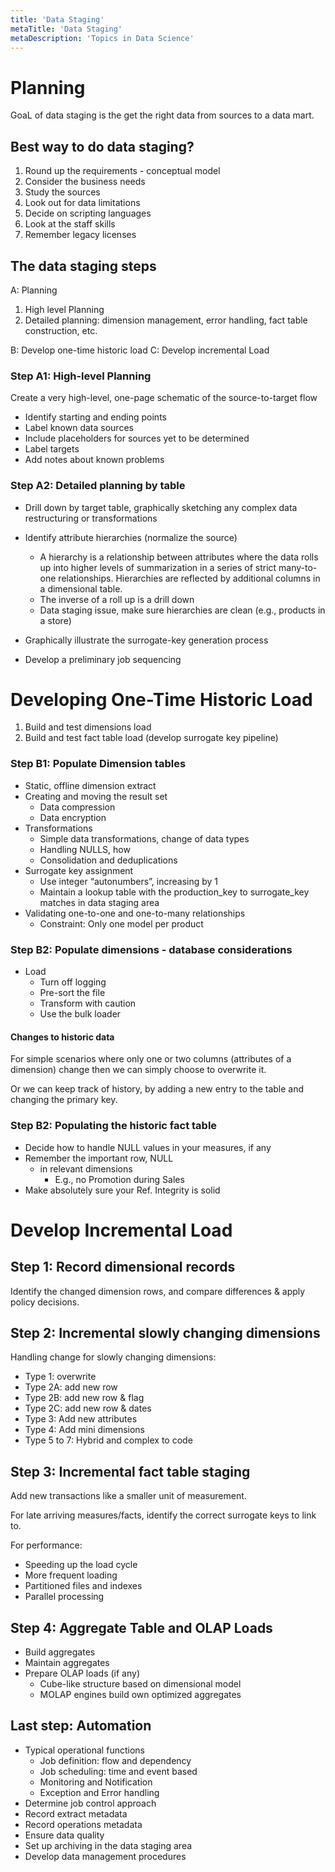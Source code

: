 ```yaml
---
title: 'Data Staging'
metaTitle: 'Data Staging'
metaDescription: 'Topics in Data Science'
---
```


# Planning

GoaL of data staging is the get the right data from sources to a data mart.

## Best way to do data staging?

1. Round up the requirements - conceptual model
2. Consider the business needs
3. Study the sources
4. Look out for data limitations
5. Decide on scripting languages
6. Look at the staff skills
7. Remember legacy licenses

## The data staging steps

A: Planning

1. High level Planning
2. Detailed planning: dimension management, error handling, fact table construction, etc.

B: Develop one-time historic load
C: Develop incremental Load

### Step A1: High-level Planning

Create a very high-level, one-page schematic of the source-to-target flow

- Identify starting and ending points
- Label known data sources
- Include placeholders for sources yet to be determined
- Label targets
- Add notes about known problems

### Step A2: Detailed planning by table

- Drill down by target table, graphically sketching any complex data restructuring or transformations
- Identify attribute hierarchies (normalize the source)

  - A hierarchy is a relationship between attributes where
    the data rolls up into higher levels of summarization in
    a series of strict many-to-one relationships. Hierarchies
    are reflected by additional columns in a dimensional
    table.
  - The inverse of a roll up is a drill down
  - Data staging issue, make sure hierarchies are clean (e.g., products in a store)

- Graphically illustrate the surrogate-key generation process
- Develop a preliminary job sequencing

# Developing One-Time Historic Load

1. Build and test dimensions load
2. Build and test fact table load (develop surrogate key pipeline)

### Step B1: Populate Dimension tables

- Static, offline dimension extract
- Creating and moving the result set
  - Data compression
  - Data encryption
- Transformations
  - Simple data transformations, change of data
    types
  - Handling NULLS, how
  - Consolidation and deduplications
- Surrogate key assignment
  - Use integer “autonumbers”, increasing by 1
  - Maintain a lookup table with the production_key to
    surrogate_key matches in data staging area
- Validating one-to-one and one-to-many relationships
  - Constraint: Only one model per product

### Step B2: Populate dimensions - database considerations

- Load
  - Turn off logging
  - Pre-sort the file
  - Transform with caution
  - Use the bulk loader

#### Changes to historic data

For simple scenarios where only one or two columns (attributes of a dimension) change then we can simply choose to overwrite it.

Or we can keep track of history, by adding a new entry to the table and changing the primary key.

### Step B2: Populating the historic fact table

- Decide how to handle NULL values in
  your measures, if any
- Remember the important row, NULL
  - in relevant dimensions
    - E.g., no Promotion during Sales
- Make absolutely sure your Ref.
  Integrity is solid

# Develop Incremental Load

## Step 1: Record dimensional records

Identify the changed dimension rows, and compare differences & apply policy decisions.

## Step 2: Incremental slowly changing dimensions

Handling change for slowly changing dimensions:

- Type 1: overwrite
- Type 2A: add new row
- Type 2B: add new row & flag
- Type 2C: add new row & dates
- Type 3: Add new attributes
- Type 4: Add mini dimensions
- Type 5 to 7: Hybrid and complex to code

## Step 3: Incremental fact table staging

Add new transactions like a smaller unit of measurement.

For late arriving measures/facts, identify the correct surrogate keys to link to.

For performance:

- Speeding up the load cycle
- More frequent loading
- Partitioned files and indexes
- Parallel processing

## Step 4: Aggregate Table and OLAP Loads

- Build aggregates
- Maintain aggregates
- Prepare OLAP loads (if any)
  - Cube-like structure based on dimensional model
  - MOLAP engines build own optimized aggregates

## Last step: Automation

- Typical operational functions
  - Job definition: flow and dependency
  - Job scheduling: time and event based
  - Monitoring and Notification
  - Exception and Error handling
- Determine job control approach
- Record extract metadata
- Record operations metadata
- Ensure data quality
- Set up archiving in the data staging area
- Develop data management procedures
